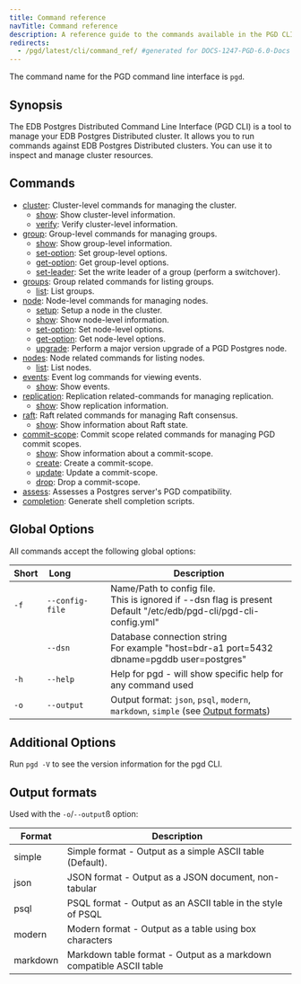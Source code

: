 ```yaml
---
title: Command reference
navTitle: Command reference
description: A reference guide to the commands available in the PGD CLI.
redirects:
  - /pgd/latest/cli/command_ref/ #generated for DOCS-1247-PGD-6.0-Docs
---
```


The command name for the PGD command line interface is `pgd`.

## Synopsis

The EDB Postgres Distributed Command Line Interface (PGD CLI) is a tool to
manage your EDB Postgres Distributed cluster. It allows you to run commands
against EDB Postgres Distributed clusters. You can use it to inspect and manage
cluster resources.

## Commands

- [cluster](cluster): Cluster-level commands for managing the cluster.
  - [show](cluster/show): Show cluster-level information.
  - [verify](cluster/verify): Verify cluster-level information.
- [group](group): Group-level commands for managing groups.
  - [show](group/show): Show group-level information.
  - [set-option](group/set-option): Set group-level options.
  - [get-option](group/get-option): Get group-level options.
  - [set-leader](group/set-leader): Set the write leader of a group (perform a switchover).
- [groups](groups): Group related commands for listing groups.
  - [list](groups/list): List groups.
- [node](node): Node-level commands for managing nodes.
  - [setup](node/setup): Setup a node in the cluster.
  - [show](node/show): Show node-level information.
  - [set-option](node/set-option): Set node-level options.
  - [get-option](node/get-option): Get node-level options.
  - [upgrade](node/upgrade): Perform a major version upgrade of a PGD Postgres node.
- [nodes](nodes): Node related commands for listing nodes.
  - [list](nodes/list): List nodes.
- [events](events): Event log commands for viewing events.
  - [show](events/show): Show events.
- [replication](replication): Replication related-commands for managing replication.
  - [show](replication/show): Show replication information.
- [raft](raft): Raft related commands for managing Raft consensus.
  - [show](raft/show): Show information about Raft state.
- [commit-scope](commit-scope): Commit scope related commands for managing PGD commit scopes.
  - [show](commit-scope/show): Show information about a commit-scope.
  - [create](commit-scope/create): Create a commit-scope.
  - [update](commit-scope/update): Update a commit-scope.
  - [drop](commit-scope/drop): Drop a commit-scope.
- [assess](assess): Assesses a Postgres server's PGD compatibility.
- [completion](completion): Generate shell completion scripts.


## Global Options

All commands accept the following global options:

| Short | Long&nbsp;&nbsp;&nbsp;&nbsp;&nbsp;&nbsp;&nbsp;&nbsp;&nbsp;&nbsp;&nbsp;&nbsp; | Description                                                                                                              |
|-------|------------------------------------------------------------------------------|--------------------------------------------------------------------------------------------------------------------------|
| `-f`    | `--config-file`                                                                | Name/Path to config file.<br/>This is ignored if --dsn flag is present<br/>Default "/etc/edb/pgd-cli/pgd-cli-config.yml" |
|       | `--dsn`                                                                        | Database connection string<br/>For example "host=bdr-a1 port=5432 dbname=pgddb user=postgres"                            |
| `-h`    | `--help`                                                                       | Help for pgd - will show specific help for any command used                                                              |
| `-o`   | `--output`                                                                     | Output format: `json`, `psql`, `modern`, `markdown`, `simple`  (see [Output formats](#output-formats))                   |


## Additional Options

Run `pgd -V` to see the version information for the pgd CLI.

## Output formats

Used with the `-o`/`--output`ß option:

| Format   | Description                                                         |
|----------|---------------------------------------------------------------------|
| simple   | Simple format - Output as a simple ASCII table (Default).           |
| json     | JSON format - Output as a JSON document, non-tabular                |
| psql     | PSQL format - Output as an ASCII table in the style of PSQL         |
| modern   | Modern format - Output as a table using box characters              |
| markdown | Markdown table format - Output as a markdown compatible ASCII table |
